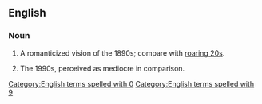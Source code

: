 ==English==

===Noun===
{{en-plural noun}}

# A romanticized vision of the 1890s; compare with [[roaring 20s]].
# {{lb|en|derogatory}} The 1990s, perceived as mediocre in comparison.

[[Category:English terms spelled with 0]]
[[Category:English terms spelled with 9]]